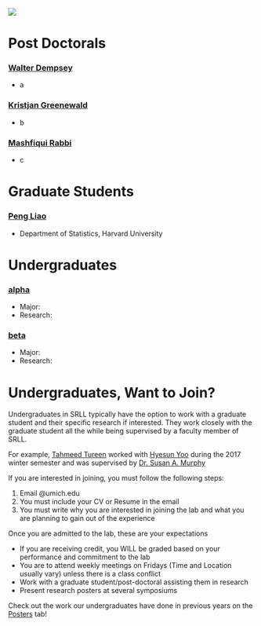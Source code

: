 
![](HarvardLogo.jpg)

# Post Doctorals

### [Walter Dempsey](https://wdempsey.github.io/)
- a

### [Kristjan Greenewald](https://www.linkedin.com/in/kristjan-greenewald-43bb2981)
- b

### [Mashfiqui Rabbi](https://www.linkedin.com/in/mashfiquirabbi)
- c

# Graduate Students

### [Peng Liao]()
- Department of Statistics, Harvard University 

# Undergraduates


### [alpha]()

- Major: 
- Research:

### [beta]()

- Major: 
- Research: 


# Undergraduates, Want to Join?

Undergraduates in SRLL typically have the option to work with a graduate student and their specific research if interested. They work closely with the graduate student all the while being supervised by a faculty member of SRLL. 

For example, [Tahmeed Tureen](https://sites.google.com/a/umich.edu/tahmeed-tureen/) worked with [Hyesun Yoo](http://www-personal.umich.edu/~yoohs/) during the 2017 winter semester and was supervised by [Dr. Susan A. Murphy](http://dept.stat.lsa.umich.edu/~samurphy/)


If you are interested in joining, you must follow the following steps:

1. Email @umich.edu
2. You must include your CV or Resume in the email
3. You must write why you are interested in joining the lab and what you are planning to gain out of the experience


Once you are admitted to the lab, these are your expectations

* If you are receiving credit, you WILL be graded based on your performance and commitment to the lab
* You are to attend weekly meetings on Fridays (Time and Location usually vary) unless there is a class conflict
* Work with a graduate student/post-doctoral assisting them in research
* Present research posters at several symposiums


Check out the work our undergraduates have done in previous years on the [Posters](posters.html) tab!


